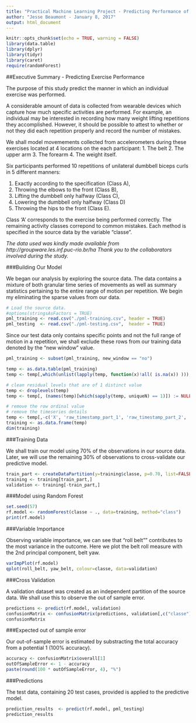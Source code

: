 ```yaml
---
title: "Practical Machine Learning Project - Predicting Performance of Excercise Movements."
author: "Jesse Beaumont - January 8, 2017"
output: html_document
---
```


```r
knitr::opts_chunk$set(echo = TRUE, warning = FALSE)
library(data.table)
library(dplyr)
library(tidyr)
library(caret)
require(randomForest)
```


##Executive Summary - Predicting Exercise Performance

The purpose of this study predict the manner in which an individual exercise was performed.

A considerable amount of data is collected from wearable devices which capture how much specific activities are performed. 
For example, an individual may be interested in recording how many weight lifting repetitions they accomplished.
However, it should be possible to attest to whether or not they did each repetition properly and record  the number of mistakes.

We shall model movemements collected from accelerometers during these exercises located at 4 locations on the each participant:
   1. The belt
   2. The upper arm
   3. The forearm
   4. The weight itself.

Six participants performed 10 repetitions of unilateral dumbbell biceps curls in 
5 different manners: 

   1. Exactly according to the specification (Class A),
   2. Throwing the elbows to the front (Class B),
   3. Lifting the dumbbell only halfway (Class C),
   4. Lowering the dumbbell only halfway (Class D)
   5. Throwing the hips to the front (Class E).

Class 'A' corresponds to the exercise being performed correctly. The remaining activity classes correpond to common mistakes.
Each method is specified in the source data by the variable "classe".


_The data used was kindly made available from http://groupware.les.inf.puc-rio.br/ha  Thank you to the collaborators involved during the study._


###Building Our Model

We began our analysis by exploring the source data. The data contains a mixture of both granular
time series of movements as well as summary statistics pertaining to the entire range of motion per 
repetition.  We begin my eliminating the sparse values from our data.

```r
# Load the source data.
#options(stringsAsFactors = TRUE)
pml_training <- read.csv("./pml-training.csv", header = TRUE)
pml_testing  <- read.csv("./pml-testing.csv",  header = TRUE)
```

Since our test data only contains specific points and not the full range of motion in a repetition, 
we shall exclude these rows from our training data denoted by the "new window" value.

```r
pml_training <- subset(pml_training, new_window == "no")
```

```r
temp <- as.data.table(pml_training)
temp <- temp[,which(unlist(lapply(temp, function(x)!all( is.na(x)) ))), with=F]

# clean residual levels that are of 1 distinct value
temp <- droplevels(temp)
temp <- temp[, (names(temp)[which(sapply(temp, uniqueN) == 1)]) := NULL]

# remove the row ordinal value
# remove the timeseries details
temp <- temp[,-c('X', 'raw_timestamp_part_1', 'raw_timestamp_part_2', 'cvtd_timestamp', 'num_window')]
training <- as.data.frame(temp)
dim(training)
```


###Training Data

We shall train our model using 70% of the observations in our source data.
Later, we will use the remaining 30% of observations to cross-validate
our predictive model.

```r
train_part <- createDataPartition(y=training$classe, p=0.70, list=FALSE)
training <- training[train_part,]
validation <- training[-train_part,]
```


###Model using Random Forest

```r
set.seed(57)
rf.model <- randomForest(classe ~ ., data=training, method="class")
print(rf.model)
```


###Variable Importance

Observing variable importance, we can see that "roll belt"" contributes to the most variance in the
outcome.  Here we plot the belt roll measure with the 2nd principal component, belt yaw.

```r
varImpPlot(rf.model)
qplot(roll_belt, yaw_belt, colour=classe, data=validation)
```


###Cross Validation

A validation dataset was created as an independent partition of the source data.
We shall use this to observe the out of sample error.


```r
predictions <- predict(rf.model, validation)
confusionMatrix <- confusionMatrix(predictions, validation[,c("classe")])
confusionMatrix
```


###Expected out of sample error

Our out-of-sample error is estimated by substracting the total accuracy from a potential 1 (100% accuracy).

```r
accuracy <- confusionMatrix$overall[1]
outOfSampleError <- 1 - accuracy
paste(round(100 * outOfSampleError, 4), "%")
```


###Predictions

The test data, containing 20 test cases, provided is applied to the predictive model.

```r
prediction_results  <- predict(rf.model, pml_testing)
prediction_results
```
